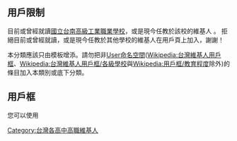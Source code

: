 ==用戶限制==
目前或曾經就讀[[國立台南高級工業職業學校|國立台南高級工業職業學校]]，或是現今任教於該校的維基人
。
拒絕目前或曾經就讀，或是現今任教於其他學校的維基人在用戶頁上加入{{tl|User NTIVS}}，謝謝！

本分類應該只由<code>{{tl|User NTIVS}}</code>模板增添。請勿把非[[Help:名字空間|User命名空間]]([[Wikipedia:台灣維基人用戶框|Wikipedia:台灣維基人用戶框]]、[[Wikipedia:台灣維基人用戶框/各級學校|Wikipedia:台灣維基人用戶框/各級學校]]與[[Wikipedia:用戶框/教育程度|Wikipedia:用戶框/教育程度]]除外)的條目加入本類別或底下分類。

==用戶框==
您可以使用{{tl|User NTIVS}}

[[Category:台灣各高中高職維基人|Category:台灣各高中高職維基人]]